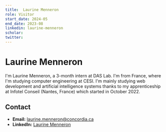 ```yaml
---
title:  Laurine Menneron
role: Visitor
start_date: 2024-05
end_date: 2023-08
linkedin: laurine-menneron
scholar: 
twitter:
---
```


#  Laurine Menneron
I'm Laurine Menneron, a 3-month intern at DAS Lab. I'm from France, where I'm studying computer engineering at CESI. I'm mainly studying web development and artificial intelligence systems thanks to my apprenticeship at Infotel Conseil (Nantes, France) which started in October 2022. 

## Contact
- **Email:** laurine.menneron@concordia.ca
- **LinkedIn:** [Laurine Menneron](https://www.linkedin.com/in/laurine-menneron/)
